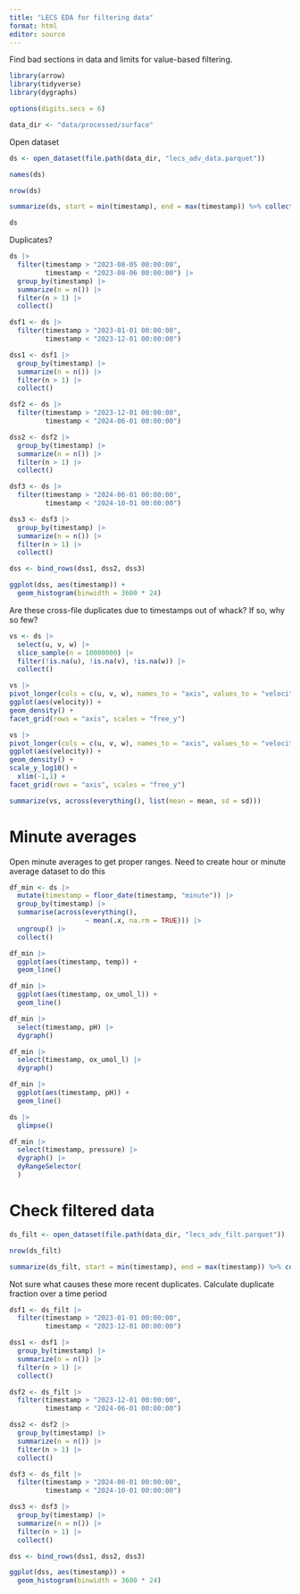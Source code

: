 ```yaml
---
title: "LECS EDA for filtering data"
format: html
editor: source
---
```


Find bad sections in data and limits for value-based filtering.

```r
library(arrow)
library(tidyverse)
library(dygraphs)

options(digits.secs = 6)

data_dir <- "data/processed/surface"
```

Open dataset

```r
ds <- open_dataset(file.path(data_dir, "lecs_adv_data.parquet"))
```


```r
names(ds)
```


```r
nrow(ds)
```


```r
summarize(ds, start = min(timestamp), end = max(timestamp)) %>% collect()
```


```r
ds
```

Duplicates?

```r
ds |> 
  filter(timestamp > "2023-08-05 00:00:00",
         timestamp < "2023-08-06 00:00:00") |> 
  group_by(timestamp) |> 
  summarize(n = n()) |> 
  filter(n > 1) |> 
  collect()
```

```r
dsf1 <- ds |> 
  filter(timestamp > "2023-01-01 00:00:00",
         timestamp < "2023-12-01 00:00:00") 

dss1 <- dsf1 |> 
  group_by(timestamp) |> 
  summarize(n = n()) |> 
  filter(n > 1) |> 
  collect()

dsf2 <- ds |> 
  filter(timestamp > "2023-12-01 00:00:00",
         timestamp < "2024-06-01 00:00:00") 

dss2 <- dsf2 |> 
  group_by(timestamp) |> 
  summarize(n = n()) |> 
  filter(n > 1) |> 
  collect()

dsf3 <- ds |> 
  filter(timestamp > "2024-06-01 00:00:00",
         timestamp < "2024-10-01 00:00:00") 

dss3 <- dsf3 |> 
  group_by(timestamp) |> 
  summarize(n = n()) |> 
  filter(n > 1) |> 
  collect()

dss <- bind_rows(dss1, dss2, dss3)

ggplot(dss, aes(timestamp)) +
  geom_histogram(binwidth = 3600 * 24)
```

Are these cross-file duplicates due to timestamps out of whack?
If so, why so few?

```r
vs <- ds |>
  select(u, v, w) |> 
  slice_sample(n = 10000000) |>
  filter(!is.na(u), !is.na(v), !is.na(w)) |> 
  collect()
```


```r
vs |>
pivot_longer(cols = c(u, v, w), names_to = "axis", values_to = "velocity") |>
ggplot(aes(velocity)) +
geom_density() +
facet_grid(rows = "axis", scales = "free_y")
```


```r
vs |>
pivot_longer(cols = c(u, v, w), names_to = "axis", values_to = "velocity") |>
ggplot(aes(velocity)) +
geom_density() +
scale_y_log10() +
  xlim(-1,1) +
facet_grid(rows = "axis", scales = "free_y")

```

```r
summarize(vs, across(everything(), list(mean = mean, sd = sd)))
```

# Minute averages

Open minute averages to get proper ranges. Need to create hour or minute average dataset to do this

```r
df_min <- ds |> 
  mutate(timestamp = floor_date(timestamp, "minute")) |> 
  group_by(timestamp) |> 
  summarise(across(everything(), 
                   ~ mean(.x, na.rm = TRUE))) |> 
  ungroup() |> 
  collect()
```

```r
df_min |> 
  ggplot(aes(timestamp, temp)) +
  geom_line()
```

```r
df_min |> 
  ggplot(aes(timestamp, ox_umol_l)) +
  geom_line()
```

```r
df_min |> 
  select(timestamp, pH) |> 
  dygraph()
```

```r
df_min |> 
  select(timestamp, ox_umol_l) |> 
  dygraph()
```

```r
df_min |> 
  ggplot(aes(timestamp, pH)) +
  geom_line()
```

```r
ds |> 
  glimpse()
```

```r
df_min |> 
  select(timestamp, pressure) |> 
  dygraph() |> 
  dyRangeSelector(
  )
```

# Check filtered data

```r
ds_filt <- open_dataset(file.path(data_dir, "lecs_adv_filt.parquet"))
```


```r
nrow(ds_filt)
```


```r
summarize(ds_filt, start = min(timestamp), end = max(timestamp)) %>% collect()
```

Not sure what causes these more recent duplicates.
Calculate duplicate fraction over a time period


```r
dsf1 <- ds_filt |> 
  filter(timestamp > "2023-01-01 00:00:00",
         timestamp < "2023-12-01 00:00:00") 

dss1 <- dsf1 |> 
  group_by(timestamp) |> 
  summarize(n = n()) |> 
  filter(n > 1) |> 
  collect()

dsf2 <- ds_filt |> 
  filter(timestamp > "2023-12-01 00:00:00",
         timestamp < "2024-06-01 00:00:00") 

dss2 <- dsf2 |> 
  group_by(timestamp) |> 
  summarize(n = n()) |> 
  filter(n > 1) |> 
  collect()

dsf3 <- ds_filt |> 
  filter(timestamp > "2024-06-01 00:00:00",
         timestamp < "2024-10-01 00:00:00") 

dss3 <- dsf3 |> 
  group_by(timestamp) |> 
  summarize(n = n()) |> 
  filter(n > 1) |> 
  collect()

dss <- bind_rows(dss1, dss2, dss3)

ggplot(dss, aes(timestamp)) +
  geom_histogram(binwidth = 3600 * 24)
```
